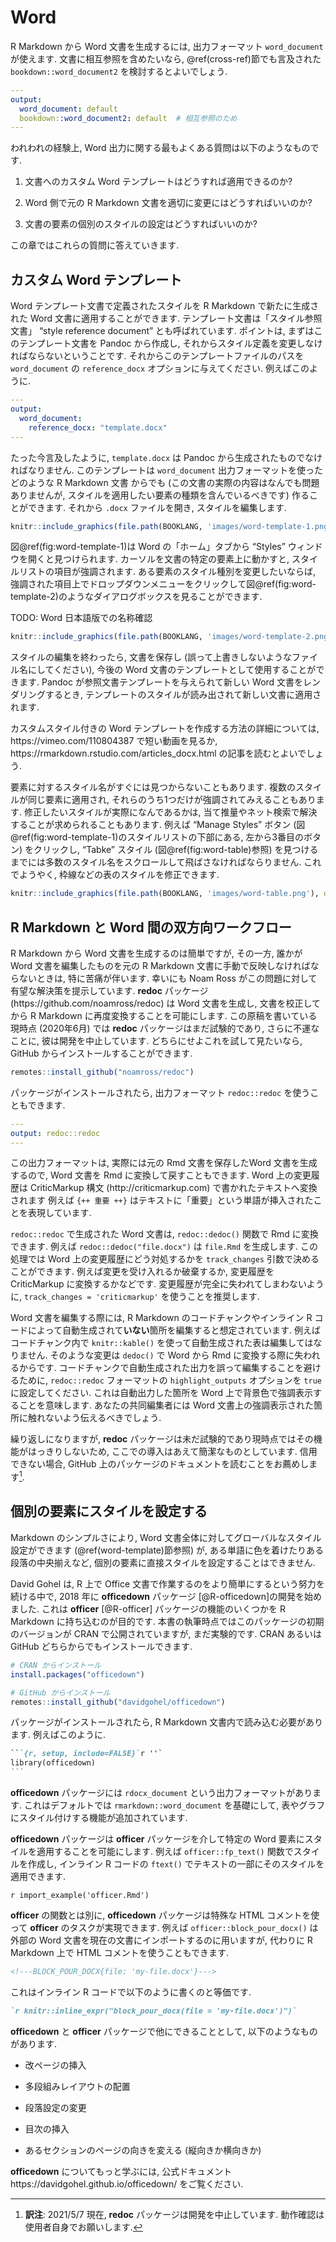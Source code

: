 # Word {#word}

R Markdown から Word 文書を生成するには, 出力フォーマット `word_document` が使えます. 文書に相互参照を含めたいなら, \@ref(cross-ref)節でも言及された `bookdown::word_document2` を検討するとよいでしょう.

```yaml
---
output:
  word_document: default
  bookdown::word_document2: default  # 相互参照のため
---
```

われわれの経験上, Word 出力に関する最もよくある質問は以下のようなものです.

1. 文書へのカスタム Word テンプレートはどうすれば適用できるのか?

1. Word 側で元の R Markdown 文書を適切に変更にはどうすればいいのか?

1. 文書の要素の個別のスタイルの設定はどうすればいいのか?

この章ではこれらの質問に答えていきます.

## カスタム Word テンプレート {#word-template}

Word テンプレート文書\index{てんぷれーと@テンプレート!Word}で定義されたスタイルを R Markdown で新たに生成された Word 文書に適用することができます. テンプレート文書は「スタイル参照文書」 "style reference document" とも呼ばれています. ポイントは, まずはこのテンプレート文書を Pandoc から作成し, それからスタイル定義を変更しなければならないということです. それからこのテンプレートファイルのパスを `word_document`\index{しゅつりょくおぷしょん@出力オプション!reference\_docx} の `reference_docx` オプションに与えてください. 例えばこのように.

```yaml
---
output:
  word_document:
    reference_docx: "template.docx"
---
```

たった今言及したように, `template.docx` は Pandoc から生成されたものでなければなりません. このテンプレートは `word_document` 出力フォーマットを使ったどのような R Markdown 文書 からでも (この文書の実際の内容はなんでも問題ありませんが, スタイルを適用したい要素の種類を含んでいるべきです) 作ることができます. それから `.docx` ファイルを開き, スタイルを編集します.

```r
knitr::include_graphics(file.path(BOOKLANG, 'images/word-template-1.png'), dpi = NA)
```

図\@ref(fig:word-template-1)は Word の「ホーム」タブから "Styles" ウィンドウを開くと見つけられます. カーソルを文書の特定の要素上に動かすと, スタイルリストの項目が強調されます. ある要素のスタイル種別を変更したいならば, 強調された項目上でドロップダウンメニューをクリックして図\@ref(fig:word-template-2)のようなダイアログボックスを見ることができます.

TODO: Word 日本語版での名称確認

```r
knitr::include_graphics(file.path(BOOKLANG, 'images/word-template-2.png'), dpi = NA)
```

スタイルの編集を終わったら, 文書を保存し (誤って上書きしないようなファイル名にしてください), 今後の Word 文書のテンプレートとして使用することができます. Pandoc が参照文書テンプレートを与えられて新しい Word 文書をレンダリングするとき, テンプレートのスタイルが読み出されて新しい文書に適用されます.

カスタムスタイル付きの Word テンプレートを作成する方法の詳細については, https://vimeo.com/110804387 で短い動画を見るか, https://rmarkdown.rstudio.com/articles_docx.html の記事を読むとよいでしょう.

要素に対するスタイル名がすぐには見つからないこともあります. 複数のスタイルが同じ要素に適用され, それらのうち1つだけが強調されてみえることもあります. 修正したいスタイルが実際になんであるかは, 当て推量やネット検索で解決することが求められることもあります. 例えば "Manage Styles" ボタン (図\@ref(fig:word-template-1)のスタイルリストの下部にある, 左から3番目のボタン) をクリックし, "Tabke" スタイル (図\@ref(fig:word-table)参照) を見つけるまでには多数のスタイル名をスクロールして飛ばさなければならりません. これでようやく, 枠線などの表のスタイルを修正できます.

```r
knitr::include_graphics(file.path(BOOKLANG, 'images/word-table.png'), dpi = NA)
```

## R Markdown と Word 間の双方向ワークフロー {#word-redoc}

R Markdown から Word 文書を生成する\index{Word!Rmdとの入出力}のは簡単ですが, その一方, 誰かが Word 文書を編集したものを元の R Markdown 文書に手動で反映しなければならないときは, 特に苦痛が伴います. 幸いにも Noam Ross がこの問題に対して有望な解決策を提示しています. **redoc** パッケージ\index{R パッケージ!redoc} (https://github.com/noamross/redoc) は Word 文書を生成し, 文書を校正してから R Markdown に再度変換することを可能にします. この原稿を書いている現時点 (2020年6月) では **redoc** パッケージはまだ試験的であり, さらに不運なことに, 彼は開発を中止しています. どちらにせよこれを試して見たいなら, GitHub からインストールすることができます.

```r
remotes::install_github("noamross/redoc")
```

パッケージがインストールされたら, 出力フォーマット `redoc::redoc` を使うこともできます.

```yaml
---
output: redoc::redoc
---
```

この出力フォーマットは, 実際には元の Rmd 文書を保存したWord 文書を生成するので, Word 文書を Rmd に変換して戻すこともできます. Word 上の変更履歴は CriticMarkup 構文\index{CriticMarkup} (http://criticmarkup.com) で書かれたテキストへ変換されます 例えば `{++ 重要 ++}` はテキストに「重要」という単語が挿入されたことを表現しています.

`redoc::redoc` で生成された Word 文書は, `redoc::dedoc()` 関数で Rmd に変換できます. 例えば `redoc::dedoc("file.docx")` は `file.Rmd` を生成します. この処理では Word 上の変更履歴にどう対処するかを `track_changes` 引数で決めることができます. 例えば変更を受け入れるか破棄するか, 変更履歴を CriticMarkup に変換するかなどです. 変更履歴が完全に失われてしまわないように, `track_changes = 'criticmarkup'` を使うことを推奨します.

Word 文書を編集する際には, R Markdown のコードチャンクやインライン R コードによって自動生成されて**いない**箇所を編集すると想定されています. 例えばコードチャンク内で `knitr::kable()` を使って自動生成された表は編集してはなりません. そのような変更は `dedoc()` で Word から Rmd に変換する際に失われるからです. コードチャンクで自動生成された出力を誤って編集することを避けるために, `redoc::redoc` フォーマットの `highlight_outputs` オプションを `true`に設定してください. これは自動出力した箇所を Word 上で背景色で強調表示することを意味します. あなたの共同編集者には Word 文書上の強調表示された箇所に触れないよう伝えるべきでしょう.

繰り返しになりますが, **redoc** パッケージは未だ試験的であり現時点ではその機能がはっきりしないため, ここでの導入はあえて簡潔なものとしています. 信用できない場合, GitHub 上のパッケージのドキュメントを読むことをお薦めします^[**訳注**: 2021/5/7 現在, **redoc** パッケージは開発を中止しています. 動作確認は使用者自身でお願いします.].

## 個別の要素にスタイルを設定する {#word-officedown}

Markdown のシンプルさにより, Word 文書全体に対してグローバルなスタイル設定ができます (\@ref(word-template)節参照) が, ある単語に色を着けたりある段落の中央揃えなど, 個別の要素に直接スタイルを設定することはできません.

David Gohel は, R 上で Office 文書で作業するのをより簡単にするという努力を続ける中で, 2018 年に **officedown** パッケージ\index{R パッケージ!officedown} [@R-officedown]の開発を始めました. これは **officer**\index{R パッケージ!officer} [@R-officer] パッケージの機能のいくつかを R Markdown に持ち込むのが目的です. 本書の執筆時点ではこのパッケージの初期のバージョンが CRAN で公開されていますが, まだ実験的です. CRAN あるいは GitHub どちらからでもインストールできます.

```r
# CRAN からインストール
install.packages("officedown")

# GitHub からインストール
remotes::install_github("davidgohel/officedown")
```

パッケージがインストールされたら, R Markdown 文書内で読み込む必要があります. 例えばこのように.

````md
```{r, setup, include=FALSE}`r ''`
library(officedown)
```
````

**officedown** パッケージには `rdocx_document` という出力フォーマットがあります. これはデフォルトでは `rmarkdown::word_document` を基礎にして, 表やグラフにスタイル付けする機能が追加されています.

**officedown** パッケージは **officer** パッケージを介して特定の Word 要素にスタイルを適用することを可能にします. 例えば `officer::fp_text()` 関数でスタイルを作成し, インライン R コードの `ftext()` でテキストの一部にそのスタイルを適用できます.

`r import_example('officer.Rmd')`

**officer** の関数とは別に, **officedown** パッケージは特殊な HTML コメントを使って **officer** のタスクが実現できます. 例えば `officer::block_pour_docx()` は外部の Word 文書を現在の文書にインポート\index{Word!外部文書のインポート}するのに用いますが, 代わりに R Markdown 上で HTML コメントを使うこともできます.

```html
<!---BLOCK_POUR_DOCX{file: 'my-file.docx'}--->
```

これはインライン R コードで以下のように書くのと等価です.

```md
`r knitr::inline_expr("block_pour_docx(file = 'my-file.docx')")`
```

**officedown** と **officer** パッケージで他にできることとして, 以下のようなものがあります.

- 改ページの挿入

- 多段組みレイアウトの配置

- 段落設定の変更

- 目次の挿入

- あるセクションのページの向きを変える (縦向きか横向きか)

**officedown** についてもっと学ぶには, 公式ドキュメント https://davidgohel.github.io/officedown/ をご覧ください.
